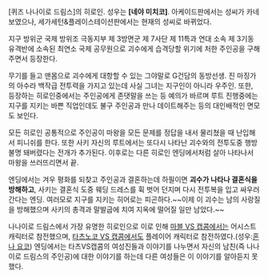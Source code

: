 [퀴즈 나나이로 드림스]의 히로인. 성우는 '''[네야 미치코]'''. 아케이드판에서는 성씨가 카네보였으나, 세가세턴&플레이스테이션판에서는 현재의 성씨로 바뀌었다.

지구 방위군 국제 방위조 극동지부 제 3방면군 제 7사단 제 11특과 연대 소속 제 3기동 유격반에 소속된 최연소 국제 공무원으로 괴수에게 습격당할 위기에 처한 주인공을 구해주면서 등장한다.

무기를 들고 맨몸으로 괴수에게 대항할 수 있는 그야말로 G건담의 동방선생. 진 마징가의 아수라 백작급 전투력을 가지고 있는데 사실 그녀는 지구인이 아니라 우주인. 또한, 등장하는 히로인중에서는 주인공에게 존댓말을 쓰는 등 예의가 바르며 루트 진행중에는 지구를 지키는 바쁜 직업인데도 불구 주인공과 만나 데이트해주는 등의 대인배적인 면모도 보인다.

모든 히로인 공통적으로 주인공이 마왕을 모든 문제를 정답을 내서 물리쳤을 때 난입해서 피니쉬를 한다. 또한 사키 자신의 루트에서는 또다시 나타난 괴수와의 전투도중 행방불명 돼버렸다는 전개가 추가된다. 이후로는 다른 히로인 엔딩에서처럼 살아 나타나서 마왕을 쓰러뜨리면서 끝.

엔딩에서는 겨우 평화를 되찾고 주인공과 결혼하는데 하필이면 '''괴수가 나타나 결혼식을 방해하고''', 사키는 결혼식 도중 웨딩 드레스를 휙 벗어 던지며 다시 전투복을 입고 싸우러 간다는 엔딩. 여러모로 지구를 지키는 히어로는 피곤하다.~~이제 이 괴수는 남의 사랑질을 방해했으며 사키의 총격과 말발굽에 치여 지옥에 떨어질 일만 남았다.~~

나나이로 드림스에서 가장 유명한 히로인으로 이로 인해 [[마블 VS 캡콤]]에서는 어시스트 캐릭터로 참전했으며, [[타츠노코 VS 캡콤]]에서도 플레이어 캐릭터로 참전하였다.(성우:[[혼나 요코]]) 엔딩에서는 타츠VS캡콤의 여성진들과 이야기를 나누면서 자신의 남친(즉 나나이로 드림스의 주인공)에 대한 이야기를 하는데 다른 여성들은 이 이야기를 알아듣지 못했다.
